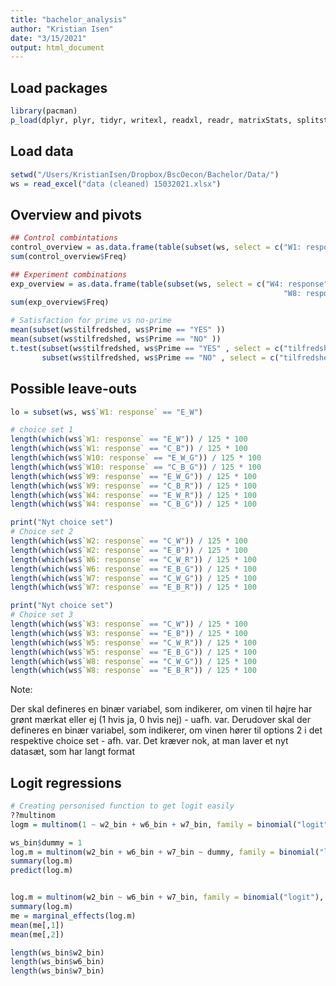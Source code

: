 ```yaml
---
title: "bachelor_analysis"
author: "Kristian Isen"
date: "3/15/2021"
output: html_document
---
```

## Load packages
```r
library(pacman)
p_load(dplyr, plyr, tidyr, writexl, readxl, readr, matrixStats, splitstackshape, stringr, reshape, reshape2, foreign, nnet, stargazer, margins, pscl)
```

## Load data
```r
setwd("/Users/KristianIsen/Dropbox/BscOecon/Bachelor/Data/")
ws = read_excel("data (cleaned) 15032021.xlsx")
```

## Overview and pivots
```r
## Control combintations
control_overview = as.data.frame(table(subset(ws, select = c("W1: response", "W2: response", "W3: response"))))
sum(control_overview$Freq)

## Experiment combinations
exp_overview = as.data.frame(table(subset(ws, select = c("W4: response", "W5: response", "W6: response",  "W7: response",
                                                             "W8: response", "W9: response", "W10: response"))))
sum(exp_overview$Freq)

# Satisfaction for prime vs no-prime
mean(subset(ws$tilfredshed, ws$Prime == "YES" ))
mean(subset(ws$tilfredshed, ws$Prime == "NO" ))
t.test(subset(ws$tilfredshed, ws$Prime == "YES" , select = c("tilfredshed")),
       subset(ws$tilfredshed, ws$Prime == "NO" , select = c("tilfredshed")))
```

## Possible leave-outs
```r
lo = subset(ws, ws$`W1: response` == "E_W")

# choice set 1
length(which(ws$`W1: response` == "E_W")) / 125 * 100
length(which(ws$`W1: response` == "C_B")) / 125 * 100
length(which(ws$`W10: response` == "E_W_G")) / 125 * 100
length(which(ws$`W10: response` == "C_B_G")) / 125 * 100
length(which(ws$`W9: response` == "E_W_G")) / 125 * 100
length(which(ws$`W9: response` == "C_B_R")) / 125 * 100
length(which(ws$`W4: response` == "E_W_R")) / 125 * 100
length(which(ws$`W4: response` == "C_B_G")) / 125 * 100

print("Nyt choice set")
# Choice set 2
length(which(ws$`W2: response` == "C_W")) / 125 * 100
length(which(ws$`W2: response` == "E_B")) / 125 * 100
length(which(ws$`W6: response` == "C_W_R")) / 125 * 100
length(which(ws$`W6: response` == "E_B_G")) / 125 * 100
length(which(ws$`W7: response` == "C_W_G")) / 125 * 100
length(which(ws$`W7: response` == "E_B_R")) / 125 * 100

print("Nyt choice set")
# Choice set 3
length(which(ws$`W3: response` == "C_W")) / 125 * 100
length(which(ws$`W3: response` == "E_B")) / 125 * 100
length(which(ws$`W5: response` == "C_W_R")) / 125 * 100
length(which(ws$`W5: response` == "E_B_G")) / 125 * 100
length(which(ws$`W8: response` == "C_W_G")) / 125 * 100
length(which(ws$`W8: response` == "E_B_R")) / 125 * 100
```


Note: 

Der skal defineres en binær variabel, som indikerer, om vinen til højre har grønt mærkat eller ej (1 hvis ja, 0 hvis nej) - uafh. var.
Derudover skal der defineres en binær variabel, som indikerer, om vinen hører til options 2 i det respektive choice set - afh. var.
Det kræver nok, at man laver et nyt datasæt, som har langt format

## Logit regressions
```r




# Creating personised function to get logit easily
??multinom
logm = multinom(1 ~ w2_bin + w6_bin + w7_bin, family = binomial("logit"), data = ws_bin)

ws_bin$dummy = 1
log.m = multinom(w2_bin + w6_bin + w7_bin ~ dummy, family = binomial("logit"), data = ws_bin)
summary(log.m)
predict(log.m)


log.m = multinom(w2_bin ~ w6_bin + w7_bin, family = binomial("logit"), data = ws_bin)
summary(log.m)
me = marginal_effects(log.m)
mean(me[,1])
mean(me[,2])

length(ws_bin$w2_bin)
length(ws_bin$w6_bin)
length(ws_bin$w7_bin)


```











